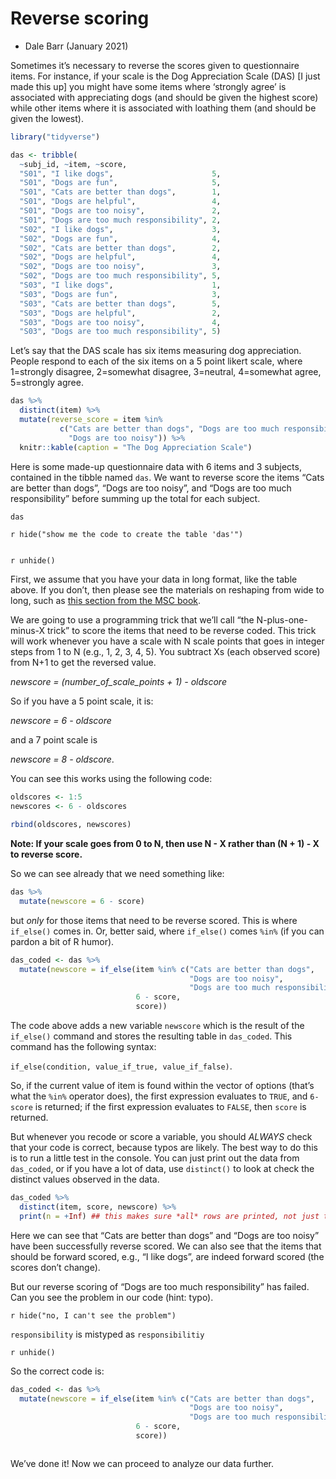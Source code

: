 # Reverse scoring

- Dale Barr (January 2021)

Sometimes it's necessary to reverse the scores given to questionnaire items. For instance, if your scale is the Dog Appreciation Scale (DAS) [I just made this up] you might have some items where 'strongly agree' is associated with appreciating dogs (and should be given the highest score) while other items where it is associated with loathing them (and should be given the lowest).


```r
library("tidyverse")

das <- tribble(
  ~subj_id, ~item, ~score,
  "S01", "I like dogs",                      5,
  "S01", "Dogs are fun",                     5,
  "S01", "Cats are better than dogs",        1,
  "S01", "Dogs are helpful",                 4,
  "S01", "Dogs are too noisy",               2,
  "S01", "Dogs are too much responsibility", 2,
  "S02", "I like dogs",                      3,
  "S02", "Dogs are fun",                     4,
  "S02", "Cats are better than dogs",        2,
  "S02", "Dogs are helpful",                 4,
  "S02", "Dogs are too noisy",               3,
  "S02", "Dogs are too much responsibility", 5,
  "S03", "I like dogs",                      1,
  "S03", "Dogs are fun",                     3,
  "S03", "Cats are better than dogs",        5,
  "S03", "Dogs are helpful",                 2,
  "S03", "Dogs are too noisy",               4,
  "S03", "Dogs are too much responsibility", 5)
```

Let's say that the DAS scale has six items measuring dog appreciation. People respond to each of the six items on a 5 point likert scale, where 1=strongly disagree, 2=somewhat disagree, 3=neutral, 4=somewhat agree, 5=strongly agree.

```r
das %>%
  distinct(item) %>%
  mutate(reverse_score = item %in%
           c("Cats are better than dogs", "Dogs are too much responsibility",
             "Dogs are too noisy")) %>%
  knitr::kable(caption = "The Dog Appreciation Scale")
```

Here is some made-up questionnaire data with 6 items and 3 subjects, contained in the tibble named `das`. We want to reverse score the items "Cats are better than dogs", "Dogs are too noisy", and "Dogs are too much responsibility" before summing up the total for each subject.

```r
das
```

`r hide("show me the code to create the table 'das'")`

```r
```

`r unhide()`

First, we assume that you have your data in long format, like the table above. If you don't, then please see the materials on reshaping from wide to long, such as [this section from the MSC book](https://psyteachr.github.io/msc-data-skills/tidyr.html#pivot_longer).

We are going to use a programming trick that we'll call "the N-plus-one-minus-X trick" to score the items that need to be reverse coded. This trick will work whenever you have a scale with N scale points that goes in integer steps from 1 to N (e.g., 1, 2, 3, 4, 5). You subtract Xs (each observed score) from N+1 to get the reversed value.

*newscore = (number_of_scale_points + 1) - oldscore*

So if you have a 5 point scale, it is:

*newscore = 6 - oldscore*

and a 7 point scale is

*newscore = 8 - oldscore*.

You can see this works using the following code:

```r
oldscores <- 1:5
newscores <- 6 - oldscores

rbind(oldscores, newscores)
```

**Note: If your scale goes from 0 to N, then use N - X rather than (N + 1) - X to reverse score.**

So we can see already that we need something like:

```r
das %>%
  mutate(newscore = 6 - score)
```

but *only* for those items that need to be reverse scored. This is where `if_else()` comes in. Or, better said, where `if_else()` comes `%in%` (if you can pardon a bit of R humor).

```r
das_coded <- das %>%
  mutate(newscore = if_else(item %in% c("Cats are better than dogs",
                                        "Dogs are too noisy",
                                        "Dogs are too much responsibilitiy"),
                            6 - score,
                            score))
```

The code above adds a new variable `newscore` which is the result of the `if_else()` command and stores the resulting table in `das_coded`. This command has the following syntax:

`if_else(condition, value_if_true, value_if_false)`.

So, if the current value of item is found within the vector of options (that's what the `%in%` operator does), the first expression evaluates to `TRUE`, and `6-score` is returned; if the first expression evaluates to `FALSE`, then `score` is returned.

But whenever you recode or score a variable, you should *ALWAYS* check that your code is correct, because typos are likely. The best way to do this is to run a little test in the console. You can just print out the data from `das_coded`, or if you have a lot of data, use `distinct()` to look at check the distinct values observed in the data.

```r
das_coded %>%
  distinct(item, score, newscore) %>%
  print(n = +Inf) ## this makes sure *all* rows are printed, not just the first 20
```

Here we can see that "Cats are better than dogs" and "Dogs are too noisy" have been successfully reverse scored. We can also see that the items that should be forward scored, e.g., "I like dogs", are indeed forward scored (the scores don't change).

But our reverse scoring of "Dogs are too much responsibility" has failed. Can you see the problem in our code (hint: typo).

`r hide("no, I can't see the problem")`

`responsibility` is mistyped as `responsibilitiy`

`r unhide()`

So the correct code is:

```r
das_coded <- das %>%
  mutate(newscore = if_else(item %in% c("Cats are better than dogs",
                                        "Dogs are too noisy",
                                        "Dogs are too much responsibility"),
                            6 - score,
                            score))
```

```r
```

We've done it! Now we can proceed to analyze our data further.
